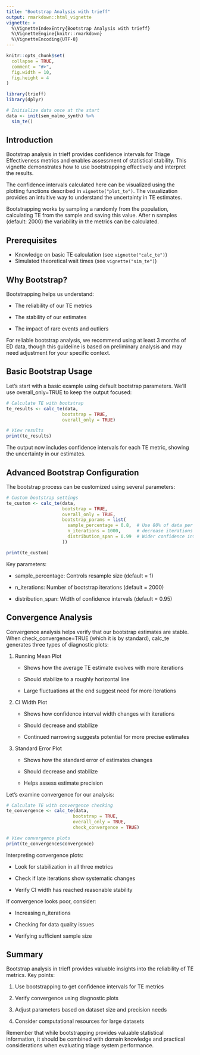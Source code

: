 ```yaml
---
title: "Bootstrap Analysis with trieff"
output: rmarkdown::html_vignette
vignette: >
  %\VignetteIndexEntry{Bootstrap Analysis with trieff}
  %\VignetteEngine{knitr::rmarkdown}
  %\VignetteEncoding{UTF-8}
---
```


```r
knitr::opts_chunk$set(
  collapse = TRUE,
  comment = "#>",
  fig.width = 10,
  fig.height = 4
)
```

```r
library(trieff)
library(dplyr)

# Initialize data once at the start
data <- init(sem_malmo_synth) %>% 
  sim_te()
```

## Introduction

Bootstrap analysis in trieff provides confidence intervals for Triage Effectiveness metrics and enables assessment of statistical stability. This vignette demonstrates how to use bootstrapping effectively and interpret the results.

The confidence intervals calculated here can be visualized using the plotting functions described in `vignette("plot_te")`. The visualization provides an intuitive way to understand the uncertainty in TE estimates.

Bootstrapping works by sampling a randomly from the population, calculating TE from the sample and saving this value. After n samples (default: 2000) the variability in the metrics can be calculated.

## Prerequisites
- Knowledge on basic TE calculation (see `vignette("calc_te")`)
- Simulated theoretical wait times (see `vignette("sim_te")`)


## Why Bootstrap?

Bootstrapping helps us understand:

- The reliability of our TE metrics

- The stability of our estimates

- The impact of rare events and outliers


For reliable bootstrap analysis, we recommend using at least 3 months of ED data, though this guideline is based on preliminary analysis and may need adjustment for your specific context.

## Basic Bootstrap Usage

Let's start with a basic example using default bootstrap parameters. We'll use overall_only=TRUE to keep the output focused:

```r
# Calculate TE with bootstrap
te_results <- calc_te(data, 
                     bootstrap = TRUE, 
                     overall_only = TRUE)

# View results
print(te_results)
```

The output now includes confidence intervals for each TE metric, showing the uncertainty in our estimates.

## Advanced Bootstrap Configuration

The bootstrap process can be customized using several parameters:

```r
# Custom bootstrap settings
te_custom <- calc_te(data,
                     bootstrap = TRUE,
                     overall_only = TRUE,
                     bootstrap_params = list(
                       sample_percentage = 0.8,  # Use 80% of data per iteration
                       n_iterations = 1000,      # decrease iterations
                       distribution_span = 0.99  # Wider confidence intervals
                     ))

print(te_custom)
```

Key parameters:

- sample_percentage: Controls resample size (default = 1)

- n_iterations: Number of bootstrap iterations (default = 2000)

- distribution_span: Width of confidence intervals (default = 0.95)

## Convergence Analysis

Convergence analysis helps verify that our bootstrap estimates are stable. When check_convergence=TRUE (which it is by standard), calc_te generates three types of diagnostic plots:

1. Running Mean Plot

   - Shows how the average TE estimate evolves with more iterations
   
   - Should stabilize to a roughly horizontal line
   
   - Large fluctuations at the end suggest need for more iterations


2. CI Width Plot

   - Shows how confidence interval width changes with iterations
   
   - Should decrease and stabilize
   
   - Continued narrowing suggests potential for more precise estimates


3. Standard Error Plot

   - Shows how the standard error of estimates changes
   
   - Should decrease and stabilize
   
   - Helps assess estimate precision
   

Let's examine convergence for our analysis:

```r
# Calculate TE with convergence checking
te_convergence <- calc_te(data,
                         bootstrap = TRUE,
                         overall_only = TRUE,
                         check_convergence = TRUE)

# View convergence plots
print(te_convergence$convergence)
```

Interpreting convergence plots:

- Look for stabilization in all three metrics

- Check if late iterations show systematic changes

- Verify CI width has reached reasonable stability


If convergence looks poor, consider:

- Increasing n_iterations

- Checking for data quality issues

- Verifying sufficient sample size


## Summary

Bootstrap analysis in trieff provides valuable insights into the reliability of TE metrics. Key points:

1. Use bootstrapping to get confidence intervals for TE metrics

2. Verify convergence using diagnostic plots

3. Adjust parameters based on dataset size and precision needs

4. Consider computational resources for large datasets


Remember that while bootstrapping provides valuable statistical information, it should be combined with domain knowledge and practical considerations when evaluating triage system performance.

